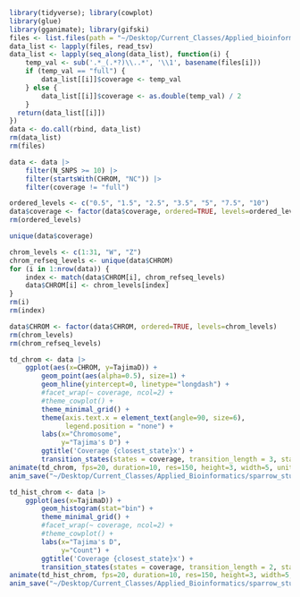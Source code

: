 ```r
library(tidyverse); library(cowplot)
library(glue)
library(gganimate); library(gifski)
files <- list.files(path = "~/Desktop/Current_Classes/Applied_bioinformatics/sparrow_study/population_stats/", pattern = "*.D", full.names = TRUE)
data_list <- lapply(files, read_tsv)
data_list <- lapply(seq_along(data_list), function(i) {
    temp_val <- sub('.*_(.*?)\\..*', '\\1', basename(files[i]))
    if (temp_val == "full") {
        data_list[[i]]$coverage <- temp_val
    } else {
        data_list[[i]]$coverage <- as.double(temp_val) / 2
    }
  return(data_list[[i]])
})
data <- do.call(rbind, data_list)
rm(data_list)
rm(files)
```

```r
data <- data |> 
    filter(N_SNPS >= 10) |> 
    filter(startsWith(CHROM, "NC")) |> 
    filter(coverage != "full")

ordered_levels <- c("0.5", "1.5", "2.5", "3.5", "5", "7.5", "10")
data$coverage <- factor(data$coverage, ordered=TRUE, levels=ordered_levels)
rm(ordered_levels)

unique(data$coverage)

chrom_levels <- c(1:31, "W", "Z") 
chrom_refseq_levels <- unique(data$CHROM)
for (i in 1:nrow(data)) {
    index <- match(data$CHROM[i], chrom_refseq_levels)
    data$CHROM[i] <- chrom_levels[index]
}
rm(i)
rm(index)

data$CHROM <- factor(data$CHROM, ordered=TRUE, levels=chrom_levels)
rm(chrom_levels)
rm(chrom_refseq_levels)
```

```r
td_chrom <- data |> 
    ggplot(aes(x=CHROM, y=TajimaD)) +
        geom_point(aes(alpha=0.5), size=1) +
        geom_hline(yintercept=0, linetype="longdash") +
        #facet_wrap(~ coverage, ncol=2) +
        #theme_cowplot() +
        theme_minimal_grid() +
        theme(axis.text.x = element_text(angle=90, size=6),
              legend.position = "none") +
        labs(x="Chromosome",
             y="Tajima's D") +
        ggtitle('Coverage {closest_state}x') +
        transition_states(states = coverage, transition_length = 3, state_length = 5)
animate(td_chrom, fps=20, duration=10, res=150, height=3, width=5, units="in")
anim_save("~/Desktop/Current_Classes/Applied_Bioinformatics/sparrow_study/population_stats/TD_chrom_anim.gif")

td_hist_chrom <- data |> 
    ggplot(aes(x=TajimaD)) +
        geom_histogram(stat="bin") +
        theme_minimal_grid() +
        #facet_wrap(~ coverage, ncol=2) +
        #theme_cowplot() +
        labs(x="Tajima's D",
             y="Count") +
        ggtitle('Coverage {closest_state}x') +
        transition_states(states = coverage, transition_length = 2, state_length = 5)
animate(td_hist_chrom, fps=20, duration=10, res=150, height=3, width=5, units="in")
anim_save("~/Desktop/Current_Classes/Applied_Bioinformatics/sparrow_study/population_stats/TD_hist_anim.gif")
```





